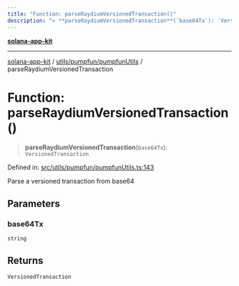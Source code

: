 ```yaml
---
title: "Function: parseRaydiumVersionedTransaction()"
description: "> **parseRaydiumVersionedTransaction**(`base64Tx`): `VersionedTransaction`"
---
```


[**solana-app-kit**](../../../../README.mdx)

***

[solana-app-kit](../../../../README.mdx) / [utils/pumpfun/pumpfunUtils](../README.mdx) / parseRaydiumVersionedTransaction

# Function: parseRaydiumVersionedTransaction()

> **parseRaydiumVersionedTransaction**(`base64Tx`): `VersionedTransaction`

Defined in: [src/utils/pumpfun/pumpfunUtils.ts:143](https://github.com/SendArcade/solana-social-starter/blob/b27156124ee1831d644b1af765e8d55a2885cd4f/src/utils/pumpfun/pumpfunUtils.ts#L143)

Parse a versioned transaction from base64

## Parameters

### base64Tx

`string`

## Returns

`VersionedTransaction`
